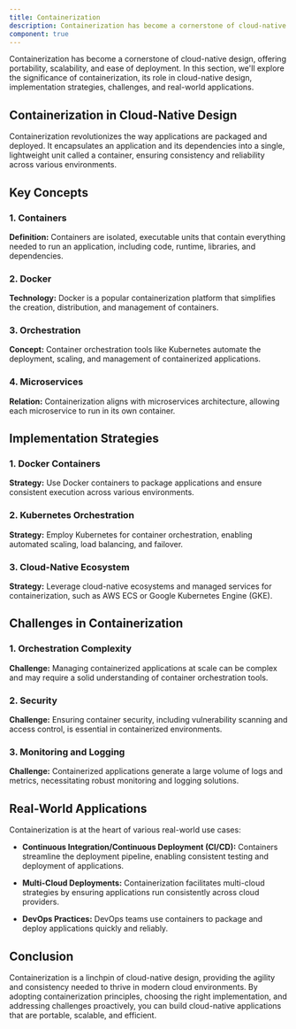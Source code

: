 ```yaml
---
title: Containerization
description: Containerization has become a cornerstone of cloud-native design, offering portability, scalability, and ease of deployment. In this section, we'll explore the significance of containerization, its role in cloud-native design, implementation strategies, challenges, and real-world applications.
component: true
---
```


Containerization has become a cornerstone of cloud-native design, offering portability, scalability, and ease of deployment. In this section, we'll explore the significance of containerization, its role in cloud-native design, implementation strategies, challenges, and real-world applications.

## Containerization in Cloud-Native Design

Containerization revolutionizes the way applications are packaged and deployed. It encapsulates an application and its dependencies into a single, lightweight unit called a container, ensuring consistency and reliability across various environments.

## Key Concepts

### 1. Containers

**Definition:** Containers are isolated, executable units that contain everything needed to run an application, including code, runtime, libraries, and dependencies.

### 2. Docker

**Technology:** Docker is a popular containerization platform that simplifies the creation, distribution, and management of containers.

### 3. Orchestration

**Concept:** Container orchestration tools like Kubernetes automate the deployment, scaling, and management of containerized applications.

### 4. Microservices

**Relation:** Containerization aligns with microservices architecture, allowing each microservice to run in its own container.

## Implementation Strategies

### 1. Docker Containers

**Strategy:** Use Docker containers to package applications and ensure consistent execution across various environments.

### 2. Kubernetes Orchestration

**Strategy:** Employ Kubernetes for container orchestration, enabling automated scaling, load balancing, and failover.

### 3. Cloud-Native Ecosystem

**Strategy:** Leverage cloud-native ecosystems and managed services for containerization, such as AWS ECS or Google Kubernetes Engine (GKE).

## Challenges in Containerization

### 1. Orchestration Complexity

**Challenge:** Managing containerized applications at scale can be complex and may require a solid understanding of container orchestration tools.

### 2. Security

**Challenge:** Ensuring container security, including vulnerability scanning and access control, is essential in containerized environments.

### 3. Monitoring and Logging

**Challenge:** Containerized applications generate a large volume of logs and metrics, necessitating robust monitoring and logging solutions.

## Real-World Applications

Containerization is at the heart of various real-world use cases:

- **Continuous Integration/Continuous Deployment (CI/CD):** Containers streamline the deployment pipeline, enabling consistent testing and deployment of applications.

- **Multi-Cloud Deployments:** Containerization facilitates multi-cloud strategies by ensuring applications run consistently across cloud providers.

- **DevOps Practices:** DevOps teams use containers to package and deploy applications quickly and reliably.

## Conclusion

Containerization is a linchpin of cloud-native design, providing the agility and consistency needed to thrive in modern cloud environments. By adopting containerization principles, choosing the right implementation, and addressing challenges proactively, you can build cloud-native applications that are portable, scalable, and efficient.
